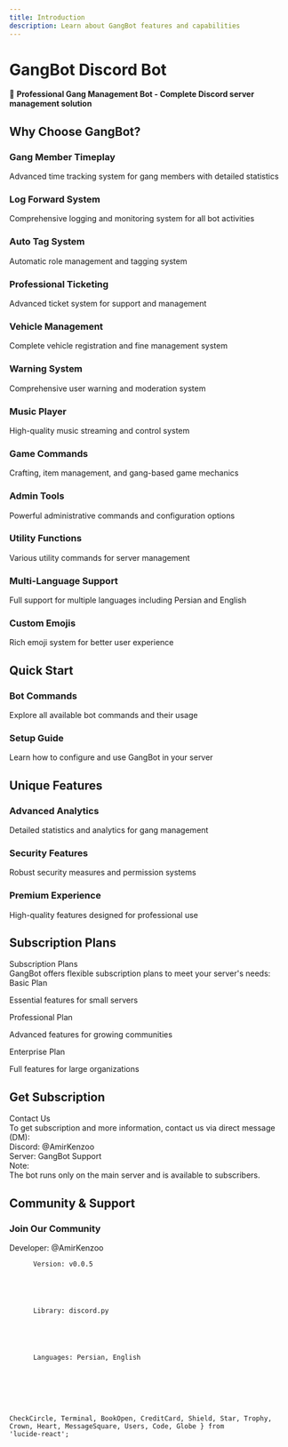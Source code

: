 ```yaml
---
title: Introduction
description: Learn about GangBot features and capabilities
---
```


# GangBot Discord Bot

🎯 **Professional Gang Management Bot - Complete Discord server management solution**

## Why Choose GangBot?

<div className="grid grid-cols-1 md:grid-cols-2 gap-6 my-8">
  <div className="flex items-start gap-3">
    <CheckCircle className="w-6 h-6 text-green-500 mt-1 flex-shrink-0" />
    <div>
      <h3 className="font-semibold text-lg mb-2">Gang Member Timeplay</h3>
      <p className="text-gray-600 dark:text-gray-400">Advanced time tracking system for gang members with detailed statistics</p>
    </div>
  </div>
  <div className="flex items-start gap-3">
    <CheckCircle className="w-6 h-6 text-green-500 mt-1 flex-shrink-0" />
    <div>
      <h3 className="font-semibold text-lg mb-2">Log Forward System</h3>
      <p className="text-gray-600 dark:text-gray-400">Comprehensive logging and monitoring system for all bot activities</p>
    </div>
  </div>
  <div className="flex items-start gap-3">
    <CheckCircle className="w-6 h-6 text-green-500 mt-1 flex-shrink-0" />
    <div>
      <h3 className="font-semibold text-lg mb-2">Auto Tag System</h3>
      <p className="text-gray-600 dark:text-gray-400">Automatic role management and tagging system</p>
    </div>
  </div>
  <div className="flex items-start gap-3">
    <CheckCircle className="w-6 h-6 text-green-500 mt-1 flex-shrink-0" />
    <div>
      <h3 className="font-semibold text-lg mb-2">Professional Ticketing</h3>
      <p className="text-gray-600 dark:text-gray-400">Advanced ticket system for support and management</p>
    </div>
  </div>
  <div className="flex items-start gap-3">
    <CheckCircle className="w-6 h-6 text-green-500 mt-1 flex-shrink-0" />
    <div>
      <h3 className="font-semibold text-lg mb-2">Vehicle Management</h3>
      <p className="text-gray-600 dark:text-gray-400">Complete vehicle registration and fine management system</p>
    </div>
  </div>
  <div className="flex items-start gap-3">
    <CheckCircle className="w-6 h-6 text-green-500 mt-1 flex-shrink-0" />
    <div>
      <h3 className="font-semibold text-lg mb-2">Warning System</h3>
      <p className="text-gray-600 dark:text-gray-400">Comprehensive user warning and moderation system</p>
    </div>
  </div>
  <div className="flex items-start gap-3">
    <CheckCircle className="w-6 h-6 text-green-500 mt-1 flex-shrink-0" />
    <div>
      <h3 className="font-semibold text-lg mb-2">Music Player</h3>
      <p className="text-gray-600 dark:text-gray-400">High-quality music streaming and control system</p>
    </div>
  </div>
  <div className="flex items-start gap-3">
    <CheckCircle className="w-6 h-6 text-green-500 mt-1 flex-shrink-0" />
    <div>
      <h3 className="font-semibold text-lg mb-2">Game Commands</h3>
      <p className="text-gray-600 dark:text-gray-400">Crafting, item management, and gang-based game mechanics</p>
    </div>
  </div>
  <div className="flex items-start gap-3">
    <CheckCircle className="w-6 h-6 text-green-500 mt-1 flex-shrink-0" />
    <div>
      <h3 className="font-semibold text-lg mb-2">Admin Tools</h3>
      <p className="text-gray-600 dark:text-gray-400">Powerful administrative commands and configuration options</p>
    </div>
  </div>
  <div className="flex items-start gap-3">
    <CheckCircle className="w-6 h-6 text-green-500 mt-1 flex-shrink-0" />
    <div>
      <h3 className="font-semibold text-lg mb-2">Utility Functions</h3>
      <p className="text-gray-600 dark:text-gray-400">Various utility commands for server management</p>
    </div>
  </div>
  <div className="flex items-start gap-3">
    <CheckCircle className="w-6 h-6 text-green-500 mt-1 flex-shrink-0" />
    <div>
      <h3 className="font-semibold text-lg mb-2">Multi-Language Support</h3>
      <p className="text-gray-600 dark:text-gray-400">Full support for multiple languages including Persian and English</p>
    </div>
  </div>
  <div className="flex items-start gap-3">
    <CheckCircle className="w-6 h-6 text-green-500 mt-1 flex-shrink-0" />
    <div>
      <h3 className="font-semibold text-lg mb-2">Custom Emojis</h3>
      <p className="text-gray-600 dark:text-gray-400">Rich emoji system for better user experience</p>
    </div>
  </div>
</div>

## Quick Start

<div className="grid grid-cols-1 md:grid-cols-2 gap-6 my-8">
  <Card href="/en/commands" className="p-6">
    <Terminal className="w-8 h-8 text-blue-500 mb-4" />
    <h3 className="font-semibold text-xl mb-2">Bot Commands</h3>
    <p className="text-gray-600 dark:text-gray-400">Explore all available bot commands and their usage</p>
  </Card>
  <Card href="/en/introduction" className="p-6">
    <BookOpen className="w-8 h-8 text-green-500 mb-4" />
    <h3 className="font-semibold text-xl mb-2">Setup Guide</h3>
    <p className="text-gray-600 dark:text-gray-400">Learn how to configure and use GangBot in your server</p>
  </Card>
</div>

## Unique Features

<div className="grid grid-cols-1 md:grid-cols-2 lg:grid-cols-3 gap-6 my-8">
  <div className="bg-gradient-to-br from-blue-50 to-indigo-100 dark:from-blue-900/20 dark:to-indigo-900/20 p-6 rounded-lg border border-blue-200 dark:border-blue-800">
    <CreditCard className="w-8 h-8 text-blue-600 dark:text-blue-400 mb-4" />
    <h3 className="font-semibold text-lg mb-2">Advanced Analytics</h3>
    <p className="text-gray-600 dark:text-gray-400">Detailed statistics and analytics for gang management</p>
  </div>
  <div className="bg-gradient-to-br from-green-50 to-emerald-100 dark:from-green-900/20 dark:to-emerald-900/20 p-6 rounded-lg border border-green-200 dark:border-green-800">
    <Shield className="w-8 h-8 text-green-600 dark:text-green-400 mb-4" />
    <h3 className="font-semibold text-lg mb-2">Security Features</h3>
    <p className="text-gray-600 dark:text-gray-400">Robust security measures and permission systems</p>
  </div>
  <div className="bg-gradient-to-br from-purple-50 to-violet-100 dark:from-purple-900/20 dark:to-violet-900/20 p-6 rounded-lg border border-purple-200 dark:border-purple-800">
    <Star className="w-8 h-8 text-purple-600 dark:text-purple-400 mb-4" />
    <h3 className="font-semibold text-lg mb-2">Premium Experience</h3>
    <p className="text-gray-600 dark:text-gray-400">High-quality features designed for professional use</p>
  </div>
</div>

## Subscription Plans

<div className="bg-gradient-to-r from-purple-100 to-blue-100 dark:from-purple-900 dark:to-blue-900 p-6 rounded-lg border border-purple-300 dark:border-purple-700">
  <div className="flex items-center gap-3 mb-4">
    <Trophy className="w-6 h-6 text-purple-600 dark:text-purple-400" />
    <span className="font-semibold text-lg text-gray-800 dark:text-gray-200">Subscription Plans</span>
  </div>
  <div className="text-gray-700 dark:text-gray-300 mb-4">
    GangBot offers flexible subscription plans to meet your server's needs:
  </div>
  
  <div className="grid grid-cols-1 md:grid-cols-3 gap-4">
    <div className="bg-white dark:bg-gray-800 p-4 rounded-lg border border-gray-200 dark:border-gray-700">
      <div className="flex items-center gap-2 mb-2">
        <Crown className="w-4 h-4 text-yellow-500" />
        <span className="font-semibold text-gray-800 dark:text-gray-200">Basic Plan</span>
      </div>
      <p className="text-sm text-gray-600 dark:text-gray-400">Essential features for small servers</p>
    </div>
    <div className="bg-white dark:bg-gray-800 p-4 rounded-lg border border-gray-200 dark:border-gray-700">
      <div className="flex items-center gap-2 mb-2">
        <Star className="w-4 h-4 text-blue-500" />
        <span className="font-semibold text-gray-800 dark:text-gray-200">Professional Plan</span>
      </div>
      <p className="text-sm text-gray-600 dark:text-gray-400">Advanced features for growing communities</p>
    </div>
    <div className="bg-white dark:bg-gray-800 p-4 rounded-lg border border-gray-200 dark:border-gray-700">
      <div className="flex items-center gap-2 mb-2">
        <Heart className="w-4 h-4 text-red-500" />
        <span className="font-semibold text-gray-800 dark:text-gray-200">Enterprise Plan</span>
      </div>
      <p className="text-sm text-gray-600 dark:text-gray-400">Full features for large organizations</p>
    </div>
  </div>
</div>

## Get Subscription

<div className="bg-gradient-to-r from-green-100 to-blue-100 dark:from-green-900 dark:to-blue-900 p-6 rounded-lg border border-green-300 dark:border-green-700">
  <div className="flex items-center gap-3 mb-4">
    <MessageSquare className="w-6 h-6 text-green-600 dark:text-green-400" />
    <span className="font-semibold text-lg text-gray-800 dark:text-gray-200">Contact Us</span>
  </div>
  <div className="text-gray-700 dark:text-gray-300 mb-4">
    To get subscription and more information, contact us via direct message (DM):
  </div>
  
  <div className="grid grid-cols-1 md:grid-cols-2 gap-4">
    <div className="flex items-center gap-2">
      <MessageSquare className="w-4 h-4 text-blue-500 dark:text-blue-400" />
      <span className="text-gray-700 dark:text-gray-300">Discord: @AmirKenzoo</span>
    </div>
    <div className="flex items-center gap-2">
      <Users className="w-4 h-4 text-green-500 dark:text-green-400" />
      <span className="text-gray-700 dark:text-gray-300">Server: GangBot Support</span>
    </div>
  </div>
  
  <div className="mt-4 p-4 bg-blue-50 dark:bg-blue-900/20 rounded-lg border border-blue-200 dark:border-blue-800">
    <div className="flex items-center gap-2">
      <CheckCircle className="w-4 h-4 text-blue-600 dark:text-blue-400" />
      <span className="text-sm font-medium text-blue-800 dark:text-blue-200">Note:</span>
    </div>
    <div className="text-sm text-blue-700 dark:text-blue-300 mt-1">
      The bot runs only on the main server and is available to subscribers.
    </div>
  </div>
</div>

## Community & Support

<div className="bg-gray-50 dark:bg-gray-900 p-6 rounded-lg my-8">
  <h3 className="font-semibold text-xl mb-4">Join Our Community</h3>
  <div className="grid grid-cols-1 md:grid-cols-2 gap-4">
    <div className="flex items-center gap-3">
      <Users className="w-5 h-5 text-blue-500" />
      <span className="text-gray-700 dark:text-gray-300">Developer: @AmirKenzoo</span>
    </div>
    <div className="flex items-center gap-3">
      <Code className="w-5 h-5 text-green-500" />
      <span className="text-gray-700 dark:text-gray-300">Version: v0.0.5</span>
    </div>
    <div className="flex items-center gap-3">
      <Terminal className="w-5 h-5 text-purple-500" />
      <span className="text-gray-700 dark:text-gray-300">Library: discord.py</span>
    </div>
    <div className="flex items-center gap-3">
      <Globe className="w-5 h-5 text-orange-500" />
      <span className="text-gray-700 dark:text-gray-300">Languages: Persian, English</span>
    </div>
  </div>
</div>

  CheckCircle, 
  Terminal, 
  BookOpen, 
  CreditCard, 
  Shield, 
  Star, 
  Trophy, 
  Crown, 
  Heart, 
  MessageSquare, 
  Users, 
  Code, 
  Globe 
} from 'lucide-react';
